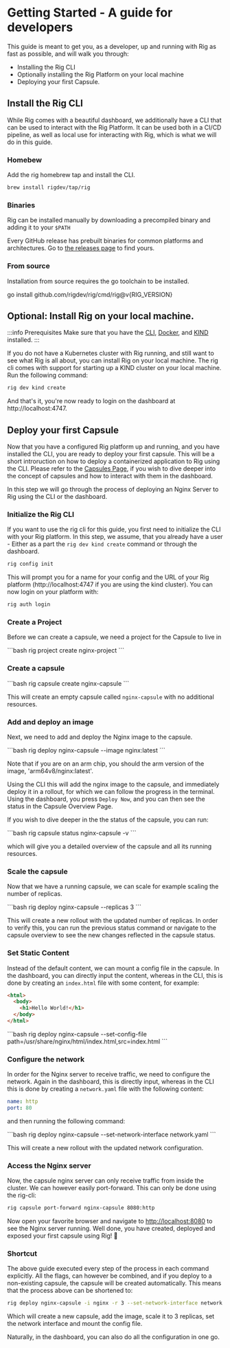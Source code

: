 
# Getting Started - A guide for developers
This guide is meant to get you, as a developer, up and running with Rig as fast as possible, and will walk you through:
- Installing the Rig CLI
- Optionally installing the Rig Platform on your local machine
- Deploying your first Capsule.

## Install the Rig CLI
While Rig comes with a beautiful dashboard, we additionally have a CLI that can be used to interact with the Rig Platform. It can be used both in a CI/CD pipeline, 
as well as local use for interacting with Rig, which is what we will do in this guide.

### Homebew
Add the rig homebrew tap and install the CLI.

```bash
brew install rigdev/tap/rig
```

### Binaries

Rig can be installed manually by downloading a precompiled binary and adding
it to your `$PATH`

Every GitHub release has prebuilt binaries for common platforms and
architectures. Go to [the releases
page](https://github.com/rigdev/rig/releases/latest) to find yours.

### From source

Installation from source requires the go toolchain to be installed.

<CodeBlock language="bash">go install github.com/rigdev/rig/cmd/rig@v{RIG_VERSION}</CodeBlock>

## Optional: Install Rig on your local machine.
:::info Prerequisites
Make sure that you have the [CLI](/overview/guides/getting-started#install-the-rig-cli), [Docker](https://docs.docker.com/engine/install/), and [KIND](https://kind.sigs.k8s.io/) installed.
:::

If you do not have a Kubernetes cluster with Rig running, and still want to see what Rig is all about, you can install Rig on your local machine.
The rig cli comes with support for starting up a KIND cluster on your local machine. Run the following command:

```bash
rig dev kind create
```

And that's it, you're now ready to login on the dashboard at http://localhost:4747.

## Deploy your first Capsule
Now that you have a configured Rig platform up and running, and you have installed the CLI, you are ready to deploy your first capsule. 
This will be a short introruction on how to deploy a containerized application to Rig using the CLI. 
Please refer to the [Capsules Page](/platform/capsules), if you wish to dive deeper into the concept of capsules and how to interact with them in the dashboard.

In this step we will go through the process of deploying an Nginx Server to Rig using the CLI or the dashboard.

### Initialize the Rig CLI
If you want to use the rig cli for this guide, you first need to initialize the CLI with your Rig platform.
In this step, we assume, that you already have a user - Either as a part the `rig dev kind create` command or through the dashboard.

```bash
rig config init
```

This will prompt you for a name for your config and the URL of your Rig platform (http://localhost:4747 if you are using the kind cluster).
You can now login on your platform with:

```bash
rig auth login
```

### Create a Project
Before we can create a capsule, we need a project for the Capsule to live in

<Tabs>
    <TabItem value="cli" label="CLI">
```bash
rig project create nginx-project
```
    </TabItem>
    <TabItem value="dashboard" label="Dashboard">
        <ThemedImage
        alt="Project Create"
        customProps={{
            zoom: true,
        }}
        sources={{
            light: "/img/dashboard/platform/project/create.png",
            dark: "/img/dashboard/platform/project/create.png",
        }}
        />
    </TabItem>
</Tabs>

### Create a capsule

<Tabs>
    <TabItem value="cli" label="CLI">
```bash
rig capsule create nginx-capsule
```
    </TabItem>
    <TabItem value="dashboard" label="Dashboard">
        <ThemedImage
        alt="Capsule Create"
        customProps={{
            zoom: true,
        }}
        sources={{
            light: "/img/dashboard/platform/capsule/create.png",
            dark: "/img/dashboard/platform/capsule/create.png",
        }}
        />
    </TabItem>
</Tabs>

This will create an empty capsule called `nginx-capsule` with no additional resources.

### Add and deploy an image

Next, we need to add and deploy the Nginx image to the capsule.

<Tabs>
    <TabItem value="cli" label="CLI">
```bash
rig deploy nginx-capsule --image nginx:latest
```
    </TabItem>
    <TabItem value="dashboard" label="Dashboard">
        <ThemedImage
        alt="Capsule Deploy"
        customProps={{
            zoom: true,
        }}
        sources={{
            light: "/img/dashboard/platform/capsule-config/nginx-image.png",
            dark: "/img/dashboard/platform/capsule-config/nginx-image.png",
        }}
        />
    </TabItem>
</Tabs>

Note that if you are on an arm chip, you should the arm version of the image, 'arm64v8/nginx:latest'.

Using the CLI this will add the nginx image to the capsule, and immediately deploy it in a rollout, 
for which we can follow the progress in the terminal.
Using the dashboard, you press `Deploy Now`, and you can then see the status in the Capsule Overview Page.

If you wish to dive deeper in the the status of the capsule, you can run:

<Tabs>
    <TabItem value="cli" label="CLI">
```bash
rig capsule status nginx-capsule -v
```
    </TabItem>
    <TabItem value="dashboard" label="Dashboard">
        <ThemedImage
        alt="Capsule Status"
        customProps={{
            zoom: true,
        }}
        sources={{
            light: "/img/dashboard/platform/capsule/overview.png",
            dark: "/img/dashboard/platform/capsule/overview.png",
        }}
        />
    </TabItem>
</Tabs>

which will give you a detailed overview of the capsule and all its running resources.

### Scale the capsule

Now that we have a running capsule, we can scale for example scaling the number of replicas.

<Tabs>
    <TabItem value="cli" label="CLI">
```bash
rig deploy nginx-capsule --replicas 3
```
    </TabItem>
    <TabItem value="dashboard" label="Dashboard">
        <ThemedImage
        alt="Capsule Scale"
        customProps={{
            zoom: true,
        }}
        sources={{
            light: "/img/dashboard/platform/capsule-config/scale.png",
            dark: "/img/dashboard/platform/capsule-config/scale.png",
        }}
        />
    </TabItem>
</Tabs>

This will create a new rollout with the updated number of replicas. In order to verify this, you can run the previous status command 
or navigate to the capsule overview to see the new changes reflected in the capsule status.

### Set Static Content
Instead of the default content, we can mount a config file in the capsule. In the dashboard, you can directly input the content, 
whereas in the CLI, this is done by creating an `index.html` file with some content, for example:

```html
<html>
  <body>
    <h1>Hello World!</h1>
  </body>
</html>
```

<Tabs>
    <TabItem value="cli" label="CLI">
```bash
rig deploy nginx-capsule --set-config-file path=/usr/share/nginx/html/index.html,src=index.html
```
    </TabItem>
    <TabItem value="dashboard" label="Dashboard">
        <ThemedImage
        alt="Capsule Config"
        customProps={{
            zoom: true,
        }}
        sources={{
            light: "/img/dashboard/platform/capsule-config/config-file.png",
            dark: "/img/dashboard/platform/capsule-config/config-file.png",
        }}
        />
    </TabItem>
</Tabs>

### Configure the network

In order for the Nginx server to receive traffic, we need to configure the network. Again in the dashboard, this is directly input, 
whereas in the CLI this is done by creating a `network.yaml` file with the following content:

```yaml
name: http
port: 80
```

and then running the following command:

<Tabs>
    <TabItem value="cli" label="CLI">
```bash
rig deploy nginx-capsule --set-network-interface network.yaml
```
    </TabItem>
    <TabItem value="dashboard" label="Dashboard">
        <ThemedImage
        alt="Capsule Network"
        customProps={{
            zoom: true,
        }}
        sources={{
            light: "/img/dashboard/platform/capsule-config/network-interface.png",
            dark: "/img/dashboard/platform/capsule-config/network-interface.png",
        }}
        />
    </TabItem>
</Tabs>

This will create a new rollout with the updated network configuration.

### Access the Nginx server

Now, the capsule nginx server can only receive traffic from inside the cluster. We can however easily port-forward. This can only be done using the rig-cli:

```bash
rig capsule port-forward nginx-capsule 8080:http
```

Now open your favorite browser and navigate to [http://localhost:8080](http://localhost:8080) to see the Nginx server running. Well done, you have created, deployed and exposed your first capsule using Rig! 🎉

### Shortcut

The above guide executed every step of the process in each command explicitly. All the flags, can however be combined, and if you deploy to a non-existing capsule,
the capsule will be created automatically. This means that the process above can be shortened to:

```bash
rig deploy nginx-capsule -i nginx -r 3 --set-network-interface network.yaml --set-config-file path=/usr/share/nginx/html/index.html,src=index.html
```

Which will create a new capsule, add the image, scale it to 3 replicas, set the network interface and mount the config file.

Naturally, in the dashboard, you can also do all the configuration in one go.



